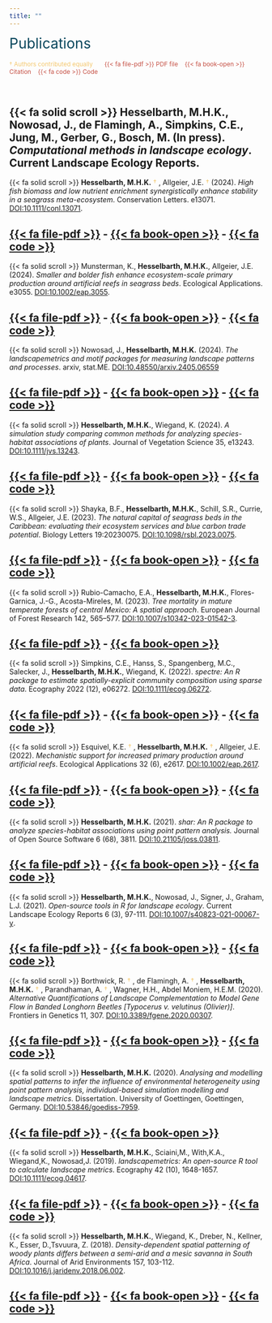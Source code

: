 ```yaml
---
title: ""
---
```


<span style="color:#0A475D;font-size:200%"> Publications </span>

<span style="color:#F4C76D;font-size:85%;"> \† Authors contributed equally </span>
&nbsp;&nbsp;&nbsp;&nbsp; <span style="color:#C54F43;font-size:85%;"> {{< fa file-pdf >}} PDF file &nbsp;&nbsp; {{< fa book-open >}} Citation &nbsp;&nbsp; {{< fa code >}} Code  </span>

<br>

{{< fa solid scroll >}} **Hesselbarth, M.H.K.**, Nowosad, J., de Flamingh, A., Simpkins, C.E., Jung, M., Gerber, G., Bosch, M. (In press). _Computational methods in landscape ecology_. Current Landscape Ecology Reports.
---

{{< fa solid scroll >}} **Hesselbarth, M.H.K.** <span style="color:#F4C76D"> \† </span>, Allgeier, J.E. <span style="color:#F4C76D"> \† </span> (2024). _High fish biomass and low nutrient enrichment synergistically enhance stability in a seagrass meta-ecosystem_. Conservation Letters. e13071. [DOI:10.1111/conl.13071](https://doi.org/10.1111/conl.13071).

[{{< fa file-pdf >}}](files/Hesselbarth-2024-ConservLett.pdf) - [{{< fa book-open >}}](files/Hesselbarth-2024-ConservLett.bib) - [{{< fa code >}}](https://doi.org/10.5281/zenodo.10671464)
---

{{< fa solid scroll >}} Munsterman, K., **Hesselbarth, M.H.K.**, Allgeier, J.E. (2024). _Smaller and bolder fish enhance ecosystem-scale primary production around artificial reefs in seagrass beds_. Ecological Applications. e3055. [DOI:10.1002/eap.3055](https://doi.org/10.1002/eap.3055).

[{{< fa file-pdf >}}](files/Munsterman-2024-EcolAppl.pdf) - [{{< fa book-open >}}](Munsterman-2024-EcolAppl.bib) - [{{< fa code >}}](https://doi.org/10.5281/zenodo.12683020)
---

{{< fa solid scroll >}} Nowosad, J., **Hesselbarth, M.H.K.** (2024). _The landscapemetrics and motif packages for measuring landscape patterns and processes_. arxiv, stat.ME. [DOI:10.48550/arxiv.2405.06559](https://doi.org/10.48550/arxiv.2405.06559)

[{{< fa file-pdf >}}](files/Nowosad-2024-arXiv.pdf) - [{{< fa book-open >}}](files/Nowosad-2024-arXiv.bib) - [{{< fa code >}}](https://github.com/Nowosad/r-ecology-book-chapterIII7)
---

{{< fa solid scroll >}} **Hesselbarth, M.H.K.**, Wiegand, K. (2024). _A simulation study comparing common methods for analyzing species-habitat associations of plants_. Journal of Vegetation Science 35, e13243. [DOI:10.1111/jvs.13243](https://doi.org/10.1111/jvs.13243).

[{{< fa file-pdf >}}](files/Hesselbarth-2024-JVegSci-35-2.pdf) - [{{< fa book-open >}}](files/Hesselbarth-2024-JVegSci-35-2.bib) - [{{< fa code >}}](https://www.doi.org/10.5281/zenodo.10803171)
---

{{< fa solid scroll >}} Shayka, B.F., **Hesselbarth, M.H.K.**, Schill, S.R., Currie, W.S., Allgeier, J.E. (2023). _The natural capital of seagrass beds in the Caribbean: evaluating their ecosystem services and blue carbon trade potential_. Biology Letters 19:20230075. [DOI:10.1098/rsbl.2023.0075](https://doi.org/10.1098/rsbl.2023.0075).

[{{< fa file-pdf >}}](files/Shayka-2023-BiolLett-19-20230075.pdf) - [{{< fa book-open >}}](files/Shayka-2023-BiolLett-19-20230075.bib) - [{{< fa code >}}](https://doi.org/10.5061/dryad.z612jm6h4)
---

{{< fa solid scroll >}} Rubio-Camacho, E.A., **Hesselbarth, M.H.K.**, Flores-Garnica, J.-G., Acosta-Mireles, M. (2023). _Tree mortality in mature temperate forests of central Mexico: A spatial approach_. European Journal of Forest Research 142, 565–577. [DOI:10.1007/s10342-023-01542-3](https://doi.org/10.1007/s10342-023-01542-3).

[{{< fa file-pdf >}}](files/Rubio-Camacho-2023-EurJForestRes-142-3.pdf) - [{{< fa book-open >}}](files/Rubio-Camacho-2023-EurJForestRes-142-3.bib)
---

{{< fa solid scroll >}} Simpkins, C.E., Hanss, S., Spangenberg, M.C., Salecker, J., **Hesselbarth, M.H.K.**, Wiegand, K. (2022). _spectre: An R package to estimate spatially-explicit community composition using sparse data_. Ecography 2022 (12), e06272. [DOI:10.1111/ecog.06272](https://doi.org/10.1111/ecog.06272).

[{{< fa file-pdf >}}](files/Simpkins-2022-Ecography-2022-12.pdf) - [{{< fa book-open >}}](files/Simpkins-2022-Ecography-2022-12.bib) - [{{< fa code >}}](https://github.com/r-spatialecology/spectre_usecase)
---

{{< fa solid scroll >}} Esquivel, K.E. <span style="color:#F4C76D"> \† </span>, **Hesselbarth, M.H.K.** <span style="color:#F4C76D"> \† </span>, Allgeier, J.E. (2022). _Mechanistic support for increased primary production around artificial reefs_. Ecological Applications 32 (6), e2617. [DOI:10.1002/eap.2617](https://doi.org/10.1002/eap.2617).

[{{< fa file-pdf >}}](files/Esquivel-2022-EcolAppl-32-6.pdf) - [{{< fa book-open >}}](files/Esquivel-2022-EcolAppl-32-6.bib) - [{{< fa code >}}](https://github.com/Allgeier-Lab/Esquivel_etal_2021_EcolAppl)
---

{{< fa solid scroll >}} **Hesselbarth, M.H.K.** (2021). _shar: An R package to analyze species-habitat associations using point pattern analysis._ Journal of Open Source Software 6 (68), 3811. [DOI:10.21105/joss.03811](https://doi.org/10.21105/joss.03811).

[{{< fa file-pdf >}}](files/Hesselbarth-2021-JOpenSourceSoftw-6-68.pdf) - [{{< fa book-open >}}](files/Hesselbarth-2021-JOpenSourceSoftw-6-68.bib) - [{{< fa code >}}](https://github.com/r-spatialecology/shar)
---

{{< fa solid scroll >}} **Hesselbarth, M.H.K.**, Nowosad, J., Signer, J., Graham, L.J. (2021). _Open-source tools in R for landscape ecology_. Current Landscape Ecology Reports 6 (3), 97-111. [DOI:10.1007/s40823-021-00067-y](https://doi.org/10.1007/s40823-021-00067-y).

[{{< fa file-pdf >}}](files/Hesselbarth-2021-CurrLandscapeEcolRep-6-3.pdf) - [{{< fa book-open >}}](files/Hesselbarth-2021-CurrLandscapeEcolRep-6-3.bib) - [{{< fa code >}}](https://github.com/r-spatialecology/Hesselbarth_et_al_CLER)
---

{{< fa solid scroll >}} Borthwick, R. <span style="color:#F4C76D"> \† </span>, de Flamingh, A. <span style="color:#F4C76D"> \† </span>, **Hesselbarth, M.H.K.** <span style="color:#F4C76D"> \† </span>, Parandhaman, A. <span style="color:#F4C76D"> \† </span>, Wagner, H.H., Abdel Moniem, H.E.M. (2020). _Alternative Quantifications of Landscape Complementation to Model Gene Flow in Banded Longhorn Beetles [Typocerus v. velutinus (Olivier)]_. Frontiers in Genetics 11, 307. [DOI:10.3389/fgene.2020.00307](https://doi.org/10.3389/fgene.2020.00307).

[{{< fa file-pdf >}}](files/Borthwick-2020-FrontGenet-11.pdf) - [{{< fa book-open >}}](files/Borthwick-2020-FrontGenet-11.bib) - [{{< fa code >}}](https://github.com/mhesselbarth/Borthwick_et_al_2019_Front_Genet)
---

{{< fa solid scroll >}} **Hesselbarth, M.H.K.** (2020). _Analysing and modelling spatial patterns to infer the influence of environmental heterogeneity using point pattern analysis, individual-based simulation modelling and landscape metrics_. Dissertation. University of Goettingen, Goettingen, Germany. [DOI:10.53846/goediss-7959](http://dx.doi.org/10.53846/goediss-7959).

[{{< fa file-pdf >}}](files/Hesselbarth-2020-UniversityofGoettingen.pdf) - [{{< fa book-open >}}](files/Hesselbarth-2020-UniversityofGoettingen.bib)
---

{{< fa solid scroll >}} **Hesselbarth, M.H.K.**, Sciaini,M., With,K.A., Wiegand,K., Nowosad,J. (2019). _landscapemetrics: An open-source R tool to calculate landscape metrics_. Ecography 42 (10), 1648-1657. [DOI:10.1111/ecog.04617](https://doi.org/10.1111/ecog.04617).

[{{< fa file-pdf >}}](files/Hesselbarth-2019-Ecography-42-10.pdf) - [{{< fa book-open >}}](files/Hesselbarth-2019-Ecography-42-10.bib) - [{{< fa code >}}](https://github.com/mhesselbarth/Hesselbarth_et_al_2019_Ecography)
---

{{< fa solid scroll >}} **Hesselbarth, M.H.K.**, Wiegand, K., Dreber, N., Kellner, K., Esser, D.,Tsvuura, Z. (2018). _Density-dependent spatial patterning of woody plants differs between a semi-arid and a mesic savanna in South Africa_. Journal of Arid Environments 157, 103-112. [DOI:10.1016/j.jaridenv.2018.06.002](https://doi.org/10.1016/j.jaridenv.2018.06.002).

[{{< fa file-pdf >}}](files/Hesselbarth-2018-JAridEnviron-157.pdf) - [{{< fa book-open >}}](files/Hesselbarth-2018-JAridEnviron-157.bib) - [{{< fa code >}}](https://github.com/mhesselbarth/Hesselbarth_et_al_2018_JAE)
---
